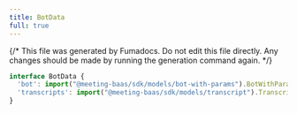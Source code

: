```yaml
---
title: BotData
full: true
---
```


{/* This file was generated by Fumadocs. Do not edit this file directly. Any changes should be made by running the generation command again. */}



```typescript
interface BotData {
  'bot': import("@meeting-baas/sdk/models/bot-with-params").BotWithParams
  'transcripts': import("@meeting-baas/sdk/models/transcript").Transcript[]
}
```
